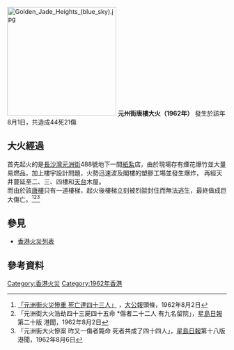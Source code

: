 [[File:Golden_Jade_Heights_(blue_sky).jpg|250px]]
'''元州街唐樓大火（1962年）''' 發生於該年8月1日，共造成44死21傷

== 大火經過 ==
首先起火的是[[長沙灣|長沙灣]][[元洲街|元洲街]]488號地下一間[[紙紮|紙紮]]店，由於現場存有煙花爆竹並大量易燃品，加上樓宇設計問題，火勢迅速波及閣樓的塑膠工場並發生爆炸，
再經天井蔓延至二、三、四樓和[[天台_(建筑物)|天台]]木屋。<br />

而由於該[[唐樓|唐樓]]只有一道樓梯，起火後樓梯立刻被烈燄封住而無法逃生，最終做成巨大傷亡。<ref name="大公報">[http://202.55.1.83/history/history_news.asp?news_id=147094 「元洲街火災慘重 死亡達四十三人」] {{Wayback|url=http://202.55.1.83/history/history_news.asp?news_id=147094 |date=20150518203257 }}，[[大公報|大公報]]頭條，1962年8月2日</ref><ref>「元洲街大火浩劫四十三屍四十五命 *傷者二十二人 有九名留院」，[[星島日報|星島日報]]第二十版 港聞，1962年8月2日</ref><ref>「元洲街大火慘案 昨又一傷者斃命 死者共成了四十四人」，[[星島日報|星島日報]]第十八版 港聞，1962年8月6日</ref>

==參見==
*[[香港火災列表|香港火災列表]]

== 參考資料 ==
{{reflist}}

[[Category:香港火災|Category:香港火災]]
[[Category:1962年香港|Category:1962年香港]]
